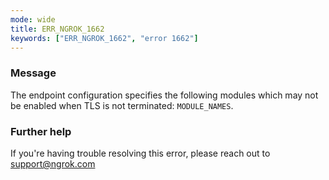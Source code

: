 ```yaml
---
mode: wide
title: ERR_NGROK_1662
keywords: ["ERR_NGROK_1662", "error 1662"]
---
```



### Message

The endpoint configuration specifies the following modules which may not be enabled when TLS is not terminated: `MODULE_NAMES`.

<ErrorDetails />

### Further help

If you're having trouble resolving this error, please reach out to [support@ngrok.com](mailto:support@ngrok.com?subject=Help%20with%20ERR_NGROK_1662)
